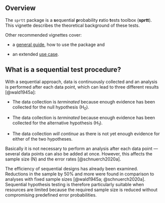 ## Overview

The `sprtt` package is a **s**equential **p**robability **r**atio **t**ests toolbox (**sprtt**). This vignette describes the theoretical background of these tests.

Other recommended vignettes cover:

-   a [general guide](https://meikesteinhilber.github.io/sprtt/articles/usage-sprtt.html), how to use the package and

-   an extended [use case](https://meikesteinhilber.github.io/sprtt/articles/use-case.html).


## What is a sequential test procedure?

With a sequential approach, data is continuously collected and an analysis is performed after each data point, which can lead to three different results [@wald1945a]:

-   The data collection is *terminated* because enough evidence has been collected for the null hypothesis (H~0~).

-   The data collection is *terminated* because enough evidence has been collected for the alternative hypothesis (H~1~).

-   The data collection *will continue* as there is not yet enough evidence for either of the two hypotheses.

Basically it is not necessary to perform an analysis after each data point --- several data points can also be added at once. However, this affects the sample size (N) and the error rates [@schnuerch2020a].

The efficiency of sequential designs has already been examined. Reductions in the sample by 50% and more were found in comparison to analyses with fixed sample sizes [@wald1945a; @schnuerch2020a]. Sequential hypothesis testing is therefore particularly suitable when resources are limited because the required sample size is reduced without compromising predefined error probabilities.
